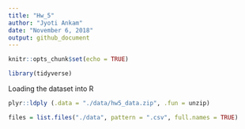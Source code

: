 ```yaml
---
title: "Hw_5"
author: "Jyoti Ankam"
date: "November 6, 2018"
output: github_document
---
```


```r
knitr::opts_chunk$set(echo = TRUE)
```

```r
library(tidyverse)
```

Loading the dataset into R

```r
plyr::ldply (.data = "./data/hw5_data.zip", .fun = unzip)

files = list.files("./data", pattern = ".csv", full.names = TRUE)
```


